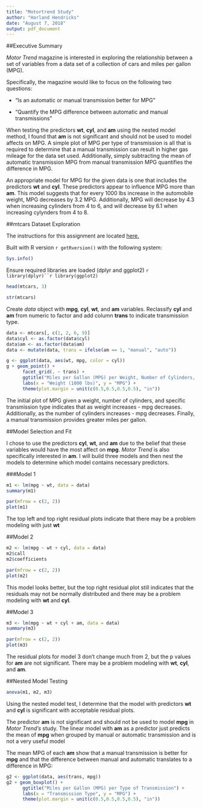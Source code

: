 ```yaml
---
title: "Motortrend Study"
author: "Harland Hendricks"
date: "August 7, 2018"
output: pdf_document
---
```

##Executive Summary

*Motor Trend* magazine is interested in exploring the relationship between a set
of variables from a data set of a collection of cars and miles per gallon (MPG).

Specifically, the magazine would like to focus on the following two questions:

* "Is an automatic or manual transmission better for MPG"

* "Quantify the MPG difference between automatic and manual transmissions"

When testing the predictors **wt**, **cyl**, and **am** using the nested model method, 
I found that **am** is not significant and should not be used to model affects on MPG.  A simple plot of MPG per
type of transmission is all that is required to determine that a manual transmission 
can result in higher gas mileage for the data set used.  Additionally, simply subtracting
the mean of automatic transmission MPG from manual transmission MPG quantifies the 
difference in MPG.

An appropriate model for MPG for the given data is one that includes the predictors 
**wt** and **cyl**.  These predictors appear to influence MPG more than **am**.
This model suggests that for every 1000 lbs increase in the automobile weight, MPG 
decreases by 3.2 MPG.  Additionally, MPG will decrease by 4.3 when increasing cylinders 
from 4 to 6, and will decrease by 6.1 when increasing cylynders from 4 to 8.

##mtcars Dataset Exploration

The instructions for this assignment are located [here.](https://www.coursera.org/learn/regression-models/peer/nxntd/regression-models-course-project)

Built with R version `r getRversion()` with the following system:

```r
Sys.info()
```

Ensure required libraries are loaded (dplyr and ggplot2) `r library(dplyr)``r library(ggplot2)`

```r
head(mtcars, 3)
```

```r
str(mtcars)
```

Create *data* object with **mpg**, **cyl**, **wt**, and **am** variables.  Reclassify **cyl** and **am** 
from numeric to factor and add column **trans** to indicate transmission type.

```r
data <- mtcars[, c(1, 2, 6, 9)]
data$cyl <- as.factor(data$cyl)
data$am <- as.factor(data$am)
data <- mutate(data, trans = ifelse(am == 1, "manual", "auto"))
```

```r
g <- ggplot(data, aes(wt, mpg, color = cyl))
g + geom_point() +
      facet_grid(. ~ trans) +
      ggtitle("Miles per Gallon (MPG) per Weight, Number of Cylinders, and Transmission Type") +
      labs(x = "Weight (1000 lbs)", y = "MPG") +
      theme(plot.margin = unit(c(0.5,0.5,0.5,0.5), "in"))
```

The initial plot of MPG given a weight, number of cylinders, and specific transmission type 
indicates that as weight increases - mpg decreases.  Additionally, as the number of cylinders 
increases - mpg decreases.  Finally, a manual transmission provides greater miles per gallon.

##Model Selection and Fit

I chose to use the predictors **cyl**, **wt**, and **am** due to the belief that
these variables would have the most affect on **mpg**.  *Motor Trend* is also specifically
interested in **am**.  I will build three models and then nest the models to determine which 
model contains necessary predictors.

###Model 1

```r
m1 <- lm(mpg ~ wt, data = data)
summary(m1)
```

```r
par(mfrow = c(2, 2))
plot(m1)
```

The top left and top right residual plots indicate that there may be a problem modeling
with just **wt**

##Model 2

```r
m2 <- lm(mpg ~ wt + cyl, data = data)
m2$call
m2$coefficients
```

```r
par(mfrow = c(2, 2))
plot(m2)
```

This model looks better, but the top right residual plot still indicates that the residuals
may not be normally distributed and there may be a problem modeling with **wt** and **cyl**.

##Model 3

```r
m3 <- lm(mpg ~ wt + cyl + am, data = data)
summary(m3)
```

```r
par(mfrow = c(2, 2))
plot(m3)
```

The residual plots for model 3 don't change much from 2, but the p values for **am** are 
not significant.  There may be a problem modeling with **wt**, **cyl**, and **am**.

##Nested Model Testing

```r
anova(m1, m2, m3)
```


Using the nested model test, I determine that the model with predictors **wt** and
**cyl** is significant with acceptable residual plots.

The predictor **am** is not significant and should not be used to model **mpg** in
*Motor Trend's* study.  The linear model with **am** as a predictor just predicts the 
mean of **mpg** when grouped by manual or automatic transmission and is not a very useful
model

The mean MPG of each **am** show that a manual transmission is better for **mpg** and
that the difference between manual and automatic translates to a difference in MPG:

```r
g2 <- ggplot(data, aes(trans, mpg))
g2 + geom_boxplot() +
      ggtitle("Miles per Gallon (MPG) per Type of Transmission") +
      labs(x = "Transmission Type", y = "MPG") +
      theme(plot.margin = unit(c(0.5,0.5,0.5,0.5), "in"))
```
